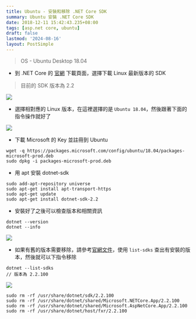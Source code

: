```yaml
---
title: Ubuntu - 安裝和移除 .NET Core SDK
summary: Ubuntu 安裝 .NET Core SDK
date: 2018-12-11 15:42:43.235+08:00
tags: [asp.net core, ubuntu]
draft: false
lastmod: '2024-08-16'
layout: PostSimple
---
```


> OS - Ubuntu Desktop 18.04

- 到 .NET Core 的 [官網](https://dotnet.microsoft.com/download) 下載頁面，選擇下載 Linux 最新版本的 SDK

> 目前的 SDK 版本為 2.2

![](/static/images/404.webp)

- 選擇相對應的 Linux 版本，在這裡選擇的是 `Ubuntu 18.04`，然後跟著下面的指令操作就好了

![](/static/images/404.webp)

- 下載 Microsoft 的 Key 並註冊到 Ubuntu

```shell
wget -q https://packages.microsoft.com/config/ubuntu/18.04/packages-microsoft-prod.deb
sudo dpkg -i packages-microsoft-prod.deb
```

- 用 apt 安裝 dotnet-sdk

```shell
sudo add-apt-repository universe
sudo apt-get install apt-transport-https
sudo apt-get update
sudo apt-get install dotnet-sdk-2.2
```

- 安裝好了之後可以檢查版本和相關資訊

```shell
dotnet --version
dotnet --info
```

![](/static/images/404.webp)

- 如果有舊的版本需要移除，請參考[官網文件](https://docs.microsoft.com/zh-tw/dotnet/core/versions/remove-runtime-sdk-versions?tabs=Linux#uninstalling-net-core)，使用 `list-sdks` 查出有安裝的版本，然後就可以下指令移除

```shell
dotnet --list-sdks
// 版本為 2.2.100
```

![](/static/images/404.webp)

```shell
sudo rm -rf /usr/share/dotnet/sdk/2.2.100
sudo rm -rf /usr/share/dotnet/shared/Microsoft.NETCore.App/2.2.100
sudo rm -rf /usr/share/dotnet/shared/Microsoft.AspNetCore.App/2.2.100
sudo rm -rf /usr/share/dotnet/host/fxr/2.2.100
```
